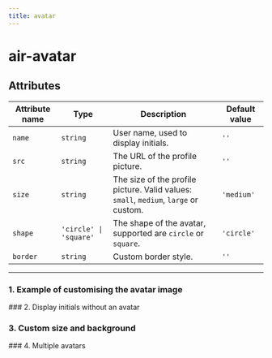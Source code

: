 ```yaml
---
title: avatar
---
```

# air-avatar
## Attributes
| Attribute name   | Type                             | Description                                         | Default value      |
| -------- | -------------------------------- | -------------------------------------------- | ----------- |
| `name`   | `string`                         | User name, used to display initials.                          | `''`        |
| `src`    | `string`                         | The URL of the profile picture.                                | `''`        |
| `size`   | `string`                         | The size of the profile picture. Valid values: `small`, `medium`, `large` or custom. | `'medium'`  |
| `shape`  | `'circle' \| 'square'`           | The shape of the avatar, supported are `circle` or `square`.                 | `'circle'`  |
| `border` | `string`                         | Custom border style.                                     | `''`        |
---
### 1. Example of customising the avatar image
<air-previewer size="auto">
<div style={{ display: 'flex', gap: '1rem', justifyContent: 'center' }}>
  <air-avatar
    size="large"
    name="李四"
    shape="square"
    src="https://avatars.githubusercontent.com/u/146103794?v=4"
    class="air-bg-secondary"
  ></air-avatar>
</div>
</air-previewer>
### 2. Display initials without an avatar
<air-previewer size="auto">
<div style={{ display: 'flex', gap: '1rem', justifyContent: 'center' }}>
  <air-avatar
    size="large"
    name="Wang Wu"
    shape="circle"
    class="air-bg-accent"
  ></air-avatar>
</div>
</air-previewer>

### 3. Custom size and background
<air-previewer size="auto">
<div style={{ display: 'flex', gap: '1rem', justifyContent: 'center' }}>
  <air-avatar
    size="5rem"
    name="Zhao Liu"
    shape="circle"
    class="air-bg-light"
  ></air-avatar>
</div>
</air-previewer>
### 4. Multiple avatars
<air-previewer size="auto">
<div style={{ display: 'flex', gap: '1rem', justifyContent: 'center' }}>
  <air-avatar size='small' name='John Doe' shape='circle' />
  <air-avatar size='medium' name='Jane Doe' shape='square' />
  <air-avatar size='large' name='Peter Doe' shape='circle' />
</div>
</air-previewer>
